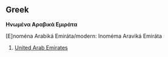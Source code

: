 ==Greek==
'''Ηνωμένα Αραβικά Εμιράτα'''

[E]nom&eacute;na Arabik&aacute; Emir&aacute;ta/modern: Inom&eacute;ma Aravik&aacute; Emir&aacute;ta

#[[United Arab Emirates]]
